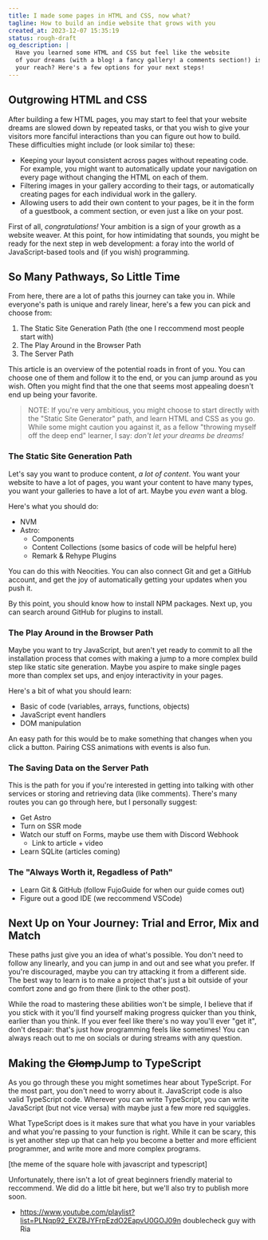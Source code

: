 ```yaml
---
title: I made some pages in HTML and CSS, now what?
tagline: How to build an indie website that grows with you
created_at: 2023-12-07 15:35:19
status: rough-draft
og_description: |
  Have you learned some HTML and CSS but feel like the website
  of your dreams (with a blog! a fancy gallery! a comments section!) is out of
  your reach? Here's a few options for your next steps!
---
```


## Outgrowing HTML and CSS

After building a few HTML pages, you may start to feel that your website dreams
are slowed down by repeated tasks, or that you wish to give your visitors more
fanciful interactions than you can figure out how to build. These difficulties
might include (or look similar to) these:

- Keeping your layout consistent across pages without repeating code. For
  example, you might want to automatically update your navigation on every page
  without changing the HTML on each of them.
- Filtering images in your gallery according to their tags, or automatically
  creating pages for each individual work in the gallery.
- Allowing users to add their own content to your pages, be it in the form of a
  guestbook, a comment section, or even just a like on your post.

First of all, _congratulations!_ Your ambition is a sign of your growth as a
website weaver. At this point, for how intimidating that sounds, you might be
ready for the next step in web development: a foray into the world of
JavaScript-based tools and (if you wish) programming.

## So Many Pathways, So Little Time

From here, there are a lot of paths this journey can take you in. While everyone's
path is unique and rarely linear, here's a few you can pick and choose from:

1. The Static Site Generation Path (the one I reccommend most people start with)
2. The Play Around in the Browser Path
3. The Server Path

This article is an overview of the potential roads in front of you. You can
choose one of them and follow it to the end, or you can jump around as you wish.
Often you might find that the one that seems most appealing doesn't end up being
your favorite.

> NOTE: If you're very ambitious, you might choose to start directly with the
> "Static Site Generator" path, and learn HTML and CSS as you go. While some
> might caution you against it, as a fellow "throwing myself off the deep end"
> learner, I say: _don't let your dreams be dreams!_

### The Static Site Generation Path

Let's say you want to produce content, _a lot of content_.
You want your website to have a lot of pages, you want your
content to have many types, you want your galleries to have a
lot of art. Maybe you _even_ want a blog.

Here's what you should do:

- NVM
- Astro:
  - Components
  - Content Collections (some basics of code will be helpful here)
  - Remark & Rehype Plugins

You can do this with Neocities. You can also connect Git and get a
GitHub account, and get the joy of automatically getting your updates
when you push it.

By this point, you should know how to install NPM packages. Next up,
you can search around GitHub for plugins to install.

### The Play Around in the Browser Path

Maybe you want to try JavaScript, but aren't yet ready to commit to all
the installation process that comes with making a jump to a more complex
build step like static site generation. Maybe you aspire to make single
pages more than complex set ups, and enjoy interactivity in your pages.

Here's a bit of what you should learn:

- Basic of code (variables, arrays, functions, objects)
- JavaScript event handlers
- DOM manipulation

An easy path for this would be to make something that changes when you click
a button. Pairing CSS animations with events is also fun.

### The Saving Data on the Server Path

This is the path for you if you're interested in getting into
talking with other services or storing and retrieving data (like comments).
There's many routes you can go through here, but I personally suggest:

- Get Astro
- Turn on SSR mode
- Watch our stuff on Forms, maybe use them with Discord Webhook
  - Link to article + video
- Learn SQLite (articles coming)

### The "Always Worth it, Regadless of Path"

- Learn Git & GitHub (follow FujoGuide for when our guide comes out)
- Figure out a good IDE (we reccommend VSCode)

## Next Up on Your Journey: Trial and Error, Mix and Match

These paths just give you an idea of what's possible. You don't need to follow
any linearly, and you can jump in and out and see what you prefer. If you're
discouraged, maybe you can try attacking it from a different side. The best
way to learn is to make a project that's just a bit outside of your comfort
zone and go from there (link to the other post).

While the road to mastering these abilities won't be simple, I believe that if
you stick with it you'll find yourself making progress quicker than you think,
earlier than you think. If you ever feel like there's no way you'll ever "get it",
don't despair: that's just how programming feels like sometimes! You can always
reach out to me on socials or during streams with any question.

## Making the ~~Glomp~~Jump to TypeScript

As you go through these you might sometimes hear about TypeScript. For the most
part, you don't need to worry about it. JavaScript code is also valid TypeScript
code. Wherever you can write TypeScript, you can write JavaScript (but not vice versa)
with maybe just a few more red squiggles.

What TypeScript does is it makes sure that what you have in your variables and what
you're passing to your function is right. While it can be scary, this is yet another
step up that can help you become a better and more efficient programmer, and write
more and more complex programs.

[the meme of the square hole with javascript and typescript]

Unfortunately, there isn't a lot of great beginners friendly material to reccommend.
We did do a little bit here, but we'll also try to publish more soon.

- https://www.youtube.com/playlist?list=PLNqp92_EXZBJYFrpEzdO2EapvU0GOJ09n doublecheck guy with Ria
